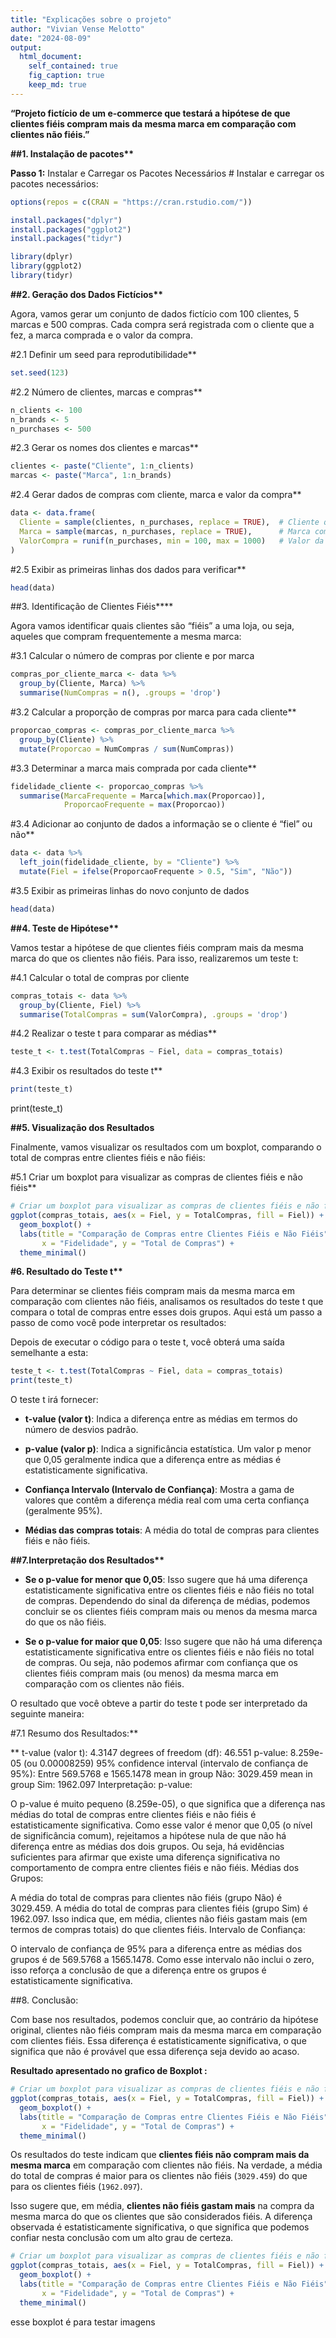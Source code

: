 ```yaml
---
title: "Explicações sobre o projeto"
author: "Vivian Vense Melotto"
date: "2024-08-09"
output: 
  html_document:
    self_contained: true
    fig_caption: true
    keep_md: true
---
```



**"Projeto fictício de um e-commerce que testará a hipótese de que clientes fiéis compram mais da mesma marca em comparação com clientes não fiéis."**

**##1. Instalação de pacotes\*\***

**Passo 1:** Instalar e Carregar os Pacotes Necessários \# Instalar e carregar os pacotes necessários:

```r
options(repos = c(CRAN = "https://cran.rstudio.com/"))

```

```r
install.packages("dplyr")
install.packages("ggplot2")
install.packages("tidyr")

library(dplyr)
library(ggplot2)
library(tidyr)

```

**##2. Geração dos Dados Fictícios\*\***

Agora, vamos gerar um conjunto de dados fictício com 100 clientes, 5 marcas e 500 compras. Cada compra será registrada com o cliente que a fez, a marca comprada e o valor da compra.

#2.1 Definir um seed para reprodutibilidade\*\*

```r
set.seed(123)
```

#2.2 Número de clientes, marcas e compras\*\*

```r
n_clients <- 100
n_brands <- 5
n_purchases <- 500

```

#2.3 Gerar os nomes dos clientes e marcas\*\*

```r
clientes <- paste("Cliente", 1:n_clients)
marcas <- paste("Marca", 1:n_brands)
```

#2.4 Gerar dados de compras com cliente, marca e valor da compra\*\*

```r
data <- data.frame(
  Cliente = sample(clientes, n_purchases, replace = TRUE),  # Cliente que fez a compra
  Marca = sample(marcas, n_purchases, replace = TRUE),      # Marca comprada
  ValorCompra = runif(n_purchases, min = 100, max = 1000)   # Valor da compra (entre 100 e 1000)
)
```

#2.5 Exibir as primeiras linhas dos dados para verificar\*\*

```r
head(data)
```

##3. Identificação de Clientes Fiéis\*\*\*\*

Agora vamos identificar quais clientes são "fiéis" a uma loja, ou seja, aqueles que compram frequentemente a mesma marca:

#3.1 Calcular o número de compras por cliente e por marca

```r
compras_por_cliente_marca <- data %>%
  group_by(Cliente, Marca) %>%
  summarise(NumCompras = n(), .groups = 'drop')
```

#3.2 Calcular a proporção de compras por marca para cada cliente\*\*

```r
proporcao_compras <- compras_por_cliente_marca %>%
  group_by(Cliente) %>%
  mutate(Proporcao = NumCompras / sum(NumCompras))
```

#3.3 Determinar a marca mais comprada por cada cliente\*\*

```r
fidelidade_cliente <- proporcao_compras %>%
  summarise(MarcaFrequente = Marca[which.max(Proporcao)],
            ProporcaoFrequente = max(Proporcao))
```

#3.4 Adicionar ao conjunto de dados a informação se o cliente é "fiel" ou não\*\*

```r
data <- data %>%
  left_join(fidelidade_cliente, by = "Cliente") %>%
  mutate(Fiel = ifelse(ProporcaoFrequente > 0.5, "Sim", "Não"))
```

#3.5 Exibir as primeiras linhas do novo conjunto de dados

```r
head(data)
```

**##4. Teste de Hipótese\*\***

Vamos testar a hipótese de que clientes fiéis compram mais da mesma marca do que os clientes não fiéis. Para isso, realizaremos um teste t:

#4.1 Calcular o total de compras por cliente

```r
compras_totais <- data %>%
  group_by(Cliente, Fiel) %>%
  summarise(TotalCompras = sum(ValorCompra), .groups = 'drop')
```

#4.2 Realizar o teste t para comparar as médias\*\*

```r
teste_t <- t.test(TotalCompras ~ Fiel, data = compras_totais)
```

#4.3 Exibir os resultados do teste t\*\*

```r
print(teste_t)
```

print(teste_t)

**##5. Visualização dos Resultados**

Finalmente, vamos visualizar os resultados com um boxplot, comparando o total de compras entre clientes fiéis e não fiéis:

#5.1 Criar um boxplot para visualizar as compras de clientes fiéis e não fiéis\*\*

```r
# Criar um boxplot para visualizar as compras de clientes fiéis e não fiéis
ggplot(compras_totais, aes(x = Fiel, y = TotalCompras, fill = Fiel)) +
  geom_boxplot() +
  labs(title = "Comparação de Compras entre Clientes Fiéis e Não Fiéis",
       x = "Fidelidade", y = "Total de Compras") +
  theme_minimal()
```
 

**#6. Resultado do Teste t\*\***

Para determinar se clientes fiéis compram mais da mesma marca em comparação com clientes não fiéis, analisamos os resultados do teste t que compara o total de compras entre esses dois grupos. Aqui está um passo a passo de como você pode interpretar os resultados:

Depois de executar o código para o teste t, você obterá uma saída semelhante a esta:

```r
teste_t <- t.test(TotalCompras ~ Fiel, data = compras_totais)
print(teste_t)

```

O teste t irá fornecer:

-   **t-value (valor t)**: Indica a diferença entre as médias em termos do número de desvios padrão.

-   **p-value (valor p)**: Indica a significância estatística. Um valor p menor que 0,05 geralmente indica que a diferença entre as médias é estatisticamente significativa.

-   **Confiança Intervalo (Intervalo de Confiança)**: Mostra a gama de valores que contêm a diferença média real com uma certa confiança (geralmente 95%).

-   **Médias das compras totais**: A média do total de compras para clientes fiéis e não fiéis.

**##7.Interpretação dos Resultados\*\***

-   **Se o p-value for menor que 0,05**: Isso sugere que há uma diferença estatisticamente significativa entre os clientes fiéis e não fiéis no total de compras. Dependendo do sinal da diferença de médias, podemos concluir se os clientes fiéis compram mais ou menos da mesma marca do que os não fiéis.

-   **Se o p-value for maior que 0,05**: Isso sugere que não há uma diferença estatisticamente significativa entre os clientes fiéis e não fiéis no total de compras. Ou seja, não podemos afirmar com confiança que os clientes fiéis compram mais (ou menos) da mesma marca em comparação com os clientes não fiéis.

O resultado que você obteve a partir do teste t pode ser interpretado da seguinte maneira:

#7.1 Resumo dos Resultados:\*\*

\*\* t-value (valor t): 4.3147 degrees of freedom (df): 46.551 p-value: 8.259e-05 (ou 0.00008259) 95% confidence interval (intervalo de confiança de 95%): Entre 569.5768 e 1565.1478 mean in group Não: 3029.459 mean in group Sim: 1962.097 Interpretação: p-value:

O p-value é muito pequeno (8.259e-05), o que significa que a diferença nas médias do total de compras entre clientes fiéis e não fiéis é estatisticamente significativa. Como esse valor é menor que 0,05 (o nível de significância comum), rejeitamos a hipótese nula de que não há diferença entre as médias dos dois grupos. Ou seja, há evidências suficientes para afirmar que existe uma diferença significativa no comportamento de compra entre clientes fiéis e não fiéis. Médias dos Grupos:

A média do total de compras para clientes não fiéis (grupo Não) é 3029.459. A média do total de compras para clientes fiéis (grupo Sim) é 1962.097. Isso indica que, em média, clientes não fiéis gastam mais (em termos de compras totais) do que clientes fiéis. Intervalo de Confiança:

O intervalo de confiança de 95% para a diferença entre as médias dos grupos é de 569.5768 a 1565.1478. Como esse intervalo não inclui o zero, isso reforça a conclusão de que a diferença entre os grupos é estatisticamente significativa.

##8. Conclusão:

Com base nos resultados, podemos concluir que, ao contrário da hipótese original, clientes não fiéis compram mais da mesma marca em comparação com clientes fiéis. Essa diferença é estatisticamente significativa, o que significa que não é provável que essa diferença seja devido ao acaso.

**Resultado apresentado no grafico de Boxplot :**

```r
# Criar um boxplot para visualizar as compras de clientes fiéis e não fiéis
ggplot(compras_totais, aes(x = Fiel, y = TotalCompras, fill = Fiel)) +
  geom_boxplot() +
  labs(title = "Comparação de Compras entre Clientes Fiéis e Não Fiéis",
       x = "Fidelidade", y = "Total de Compras") +
  theme_minimal()
```


Os resultados do teste indicam que **clientes fiéis não compram mais da mesma marca** em comparação com clientes não fiéis. Na verdade, a média do total de compras é maior para os clientes não fiéis (`3029.459`) do que para os clientes fiéis (`1962.097`).

Isso sugere que, em média, **clientes não fiéis gastam mais** na compra da mesma marca do que os clientes que são considerados fiéis. A diferença observada é estatisticamente significativa, o que significa que podemos confiar nesta conclusão com um alto grau de certeza.




```r
# Criar um boxplot para visualizar as compras de clientes fiéis e não fiéis
ggplot(compras_totais, aes(x = Fiel, y = TotalCompras, fill = Fiel)) +
  geom_boxplot() +
  labs(title = "Comparação de Compras entre Clientes Fiéis e Não Fiéis",
       x = "Fidelidade", y = "Total de Compras") +
  theme_minimal()
```
esse boxplot é para testar imagens
